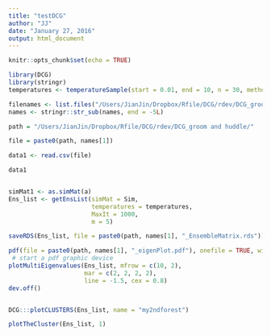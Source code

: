 ```yaml
---
title: "testDCG"
author: "JJ"
date: "January 27, 2016"
output: html_document
---
```


```r
knitr::opts_chunk$set(echo = TRUE)
```



```r

library(DCG)
library(stringr)
temperatures <- temperatureSample(start = 0.01, end = 10, n = 30, method = 'fixedInterval') 

filenames <- list.files("/Users/JianJin/Dropbox/Rfile/DCG/rdev/DCG_groom and huddle/")
names <- stringr::str_sub(names, end = -5L)

path = "/Users/JianJin/Dropbox/Rfile/DCG/rdev/DCG_groom and huddle/"

file = paste0(path, names[1])

data1 <- read.csv(file)

data1


simMat1 <- as.simMat(a)
Ens_list <- getEnsList(simMat = Sim, 
                       temperatures = temperatures, 
                       MaxIt = 1000, 
                       m = 5)

saveRDS(Ens_list, file = paste0(path, names[1], "_EnsembleMatrix.rds"))

pdf(file = paste0(path, names[1], "_eigenPlot.pdf"), onefile = TRUE, width = 30, height = 60)
 # start a pdf graphic device
plotMultiEigenvalues(Ens_list, mfrow = c(10, 2), 
                     mar = c(2, 2, 2, 2),
                     line = -1.5, cex = 0.8) 
dev.off()


DCG:::plotCLUSTERS(Ens_list, name = "my2ndforest")

plotTheCluster(Ens_list, 1)



```
